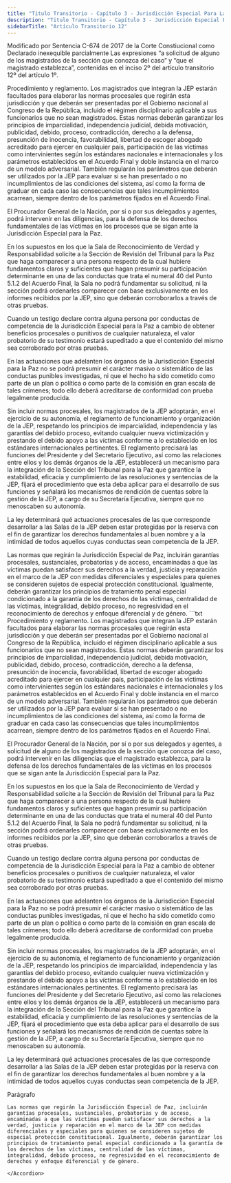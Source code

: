 ```yaml
---
title: "Titulo Transitorio - Capítulo 3 - Jurisdicción Especial Para La Paz - Artículo Transitorio 12"
description: "Titulo Transitorio - Capítulo 3 - Jurisdicción Especial Para La Paz - Artículo Transitorio 12"
sidebarTitle: "Artículo Transitorio 12"
---
```



<Warning>Modificado por Sentencia C-674 de 2017 de la Corte Constiucional como Declarado inexequible parcialmente Las expresiones “a solicitud de alguno de los magistrados de la sección que conozca del caso” y “que el magistrado establezca”, contenidas en el inciso 2º del artículo transitorio 12º del artículo 1º.</Warning>

Procedimiento y reglamento. Los magistrados que integran la JEP estarán facultados para elaborar las normas procesales que regirán esta jurisdicción y que deberán ser presentadas por el Gobierno nacional al Congreso de la República, incluido el régimen disciplinario aplicable a sus funcionarios que no sean magistrados. Estas normas deberán garantizar los principios de imparcialidad, independencia judicial, debida motivación, publicidad, debido, proceso, contradicción, derecho a la defensa, presunción de inocencia, favorabilidad, libertad de escoger abogado acreditado para ejercer en cualquier país, participación de las víctimas como intervinientes según los estándares nacionales e internacionales y los parámetros establecidos en el Acuerdo Final y doble instancia en el marco de un modelo adversarial. También regularán los parámetros que deberán ser utilizados por la JEP para evaluar si se han presentado o no incumplimientos de las condiciones del sistema, así como la forma de graduar en cada caso las consecuencias que tales incumplimientos acarrean, siempre dentro de los parámetros fijados en el Acuerdo Final. 

El Procurador General de la Nación, por sí o por sus delegados y agentes, podrá intervenir en las diligencias, para la defensa de los derechos fundamentales de las víctimas en los procesos que se sigan ante la Jurisdicción Especial para la Paz. 

En los supuestos en los que la Sala de Reconocimiento de Verdad y Responsabilidad solicite a la Sección de Revisión del Tribunal para la Paz que haga comparecer a una persona respecto de la cual hubiere fundamentos claros y suficientes que hagan presumir su participación determinante en una de las conductas que trata el numeral 40 del Punto 5.1.2 del Acuerdo Final, la Sala no podrá fundamentar su solicitud, ni la sección podrá ordenarles comparecer con base exclusivamente en los informes recibidos por la JEP, sino que deberán corroborarlos a través de otras pruebas. 

Cuando un testigo declare contra alguna persona por conductas de competencia de la Jurisdicción Especial para la Paz a cambio de obtener beneficios procesales o punitivos de cualquier naturaleza, el valor probatorio de su testimonio estará supeditado a que el contenido del mismo sea corroborado por otras pruebas. 

En las actuaciones que adelanten los órganos de la Jurisdicción Especial para la Paz no se podrá presumir el carácter masivo o sistemático de las conductas punibles investigadas, ni que el hecho ha sido cometido como parte de un plan o política o como parte de la comisión en gran escala de tales crímenes; todo ello deberá acreditarse de conformidad con prueba legalmente producida. 

Sin incluir normas procesales, los magistrados de la JEP adoptarán, en el ejercicio de su autonomía, el reglamento de funcionamiento y organización de la JEP, respetando los principios de imparcialidad, independencia y las garantías del debido proceso, evitando cualquier nueva victimización y prestando el debido apoyo a las víctimas conforme a lo establecido en los estándares internacionales pertinentes. El reglamento precisará las funciones del Presidente y del Secretario Ejecutivo, así como las relaciones entre ellos y los demás órganos de la JEP, establecerá un mecanismo para la integración de la Sección del Tribunal para la Paz que garantice la estabilidad, eficacia y cumplimiento de las resoluciones y sentencias de la JEP, fijará el procedimiento que esta deba aplicar para el desarrollo de sus funciones y señalará los mecanismos de rendición de cuentas sobre la gestión de la JEP, a cargo de su Secretaría Ejecutiva, siempre que no menoscaben su autonomía. 

La ley determinará qué actuaciones procesales de las que corresponde desarrollar a las Salas de la JEP deben estar protegidas por la reserva con el fin de garantizar los derechos fundamentales al buen nombre y a la intimidad de todos aquellos cuyas conductas sean competencia de la JEP.

<AccordionGroup>
    <Accordion
        title="Parágrafo"
        defaultOpen
    >
    Las normas que regirán la Jurisdicción Especial de Paz, incluirán garantías procesales, sustanciales, probatorias y de acceso, encaminadas a que las víctimas puedan satisfacer sus derechos a la verdad, justicia y reparación en el marco de la JEP con medidas diferenciales y especiales para quienes se consideren sujetos de especial protección constitucional. Igualmente, deberán garantizar los principios de tratamiento penal especial condicionado a la garantía de los derechos de las víctimas, centralidad de las víctimas, integralidad, debido proceso, no regresividad en el reconocimiento de derechos y enfoque diferencial y de género.     
    </Accordion>
</AccordionGroup>

<Accordion title="Artículo Modificado por el Acto Legislativo No. 01 de 2017, artículo 1°. La Constitución Política tendrá un nuevo título transitorio, así:">
```txt
Procedimiento y reglamento. Los magistrados que integran la JEP estarán facultados para elaborar las normas procesales que regirán esta jurisdicción y que deberán ser presentadas por el Gobierno nacional al Congreso de la República, incluido el régimen disciplinario aplicable a sus funcionarios que no sean magistrados. Estas normas deberán garantizar los principios de imparcialidad, independencia judicial, debida motivación, publicidad, debido, proceso, contradicción, derecho a la defensa, presunción de inocencia, favorabilidad, libertad de escoger abogado acreditado para ejercer en cualquier país, participación de las víctimas como intervinientes según los estándares nacionales e internacionales y los parámetros establecidos en el Acuerdo Final y doble instancia en el marco de un modelo adversarial. También regularán los parámetros que deberán ser utilizados por la JEP para evaluar si se han presentado o no incumplimientos de las condiciones del sistema, así como la forma de graduar en cada caso las consecuencias que tales incumplimientos acarrean, siempre dentro de los parámetros fijados en el Acuerdo Final. 

El Procurador General de la Nación, por sí o por sus delegados y agentes, a solicitud de alguno de los magistrados de la sección que conozca del caso, podrá intervenir en las diligencias que el magistrado establezca, para la defensa de los derechos fundamentales de las víctimas en los procesos que se sigan ante la Jurisdicción Especial para la Paz. 

En los supuestos en los que la Sala de Reconocimiento de Verdad y Responsabilidad solicite a la Sección de Revisión del Tribunal para la Paz que haga comparecer a una persona respecto de la cual hubiere fundamentos claros y suficientes que hagan presumir su participación determinante en una de las conductas que trata el numeral 40 del Punto 5.1.2 del Acuerdo Final, la Sala no podrá fundamentar su solicitud, ni la sección podrá ordenarles comparecer con base exclusivamente en los informes recibidos por la JEP, sino que deberán corroborarlos a través de otras pruebas. 

Cuando un testigo declare contra alguna persona por conductas de competencia de la Jurisdicción Especial para la Paz a cambio de obtener beneficios procesales o punitivos de cualquier naturaleza, el valor probatorio de su testimonio estará supeditado a que el contenido del mismo sea corroborado por otras pruebas. 

En las actuaciones que adelanten los órganos de la Jurisdicción Especial para la Paz no se podrá presumir el carácter masivo o sistemático de las conductas punibles investigadas, ni que el hecho ha sido cometido como parte de un plan o política o como parte de la comisión en gran escala de tales crímenes; todo ello deberá acreditarse de conformidad con prueba legalmente producida. 

Sin incluir normas procesales, los magistrados de la JEP adoptarán, en el ejercicio de su autonomía, el reglamento de funcionamiento y organización de la JEP, respetando los principios de imparcialidad, independencia y las garantías del debido proceso, evitando cualquier nueva victimización y prestando el debido apoyo a las víctimas conforme a lo establecido en los estándares internacionales pertinentes. El reglamento precisará las funciones del Presidente y del Secretario Ejecutivo, así como las relaciones entre ellos y los demás órganos de la JEP, establecerá un mecanismo para la integración de la Sección del Tribunal para la Paz que garantice la estabilidad, eficacia y cumplimiento de las resoluciones y sentencias de la JEP, fijará el procedimiento que esta deba aplicar para el desarrollo de sus funciones y señalará los mecanismos de rendición de cuentas sobre la gestión de la JEP, a cargo de su Secretaría Ejecutiva, siempre que no menoscaben su autonomía. 

La ley determinará qué actuaciones procesales de las que corresponde desarrollar a las Salas de la JEP deben estar protegidas por la reserva con el fin de garantizar los derechos fundamentales al buen nombre y a la intimidad de todos aquellos cuyas conductas sean competencia de la JEP.

Parágrafo

    Las normas que regirán la Jurisdicción Especial de Paz, incluirán garantías procesales, sustanciales, probatorias y de acceso, encaminadas a que las víctimas puedan satisfacer sus derechos a la verdad, justicia y reparación en el marco de la JEP con medidas diferenciales y especiales para quienes se consideren sujetos de especial protección constitucional. Igualmente, deberán garantizar los principios de tratamiento penal especial condicionado a la garantía de los derechos de las víctimas, centralidad de las víctimas, integralidad, debido proceso, no regresividad en el reconocimiento de derechos y enfoque diferencial y de género.     

```
</Accordion>